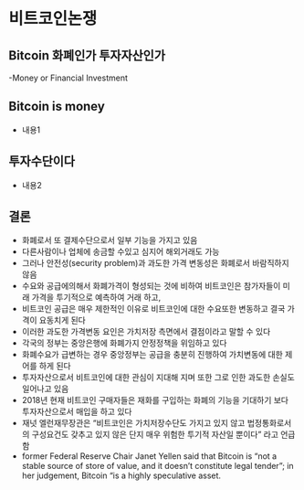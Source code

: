 # 비트코인논쟁

## Bitcoin 화폐인가 투자자산인가
-Money or Financial Investment

## Bitcoin is money  
- 내용1

## 투자수단이다 
- 내용2

## 결론
- 화폐로서 또 결제수단으로서 일부 기능을 가지고 있음
- 다른사람이나 업체에 송금할 수있고 심지어 해외거래도 가능
- 그러나 안전성(security problem)과 과도한 가격 변동성은 화폐로서 바람직하지 않음
- 수요와 공급에의해서 화폐가격이 형성되는 것에 비하여 비트코인은 참가자들이 미래 가격을 투기적으로 예측하여 거래 하고,
- 비트코인 공급은 매우 제한적인 이유로 비트코인에 대한 수요또한 변동하고 결국 가격이 요동치게 된다
- 이러한 과도한 가격변동 요인은 가치저장 측면에서 결점이라고 말할 수 있다
- 각국의 정부는 중앙은행에 화폐가지 안정정책을 위임하고 있다
- 화폐수요가 급변하는 경우 중앙정부는 공급을 충분히 진행하여 가치변동에 대한 제어를 하게 된다
- 투자자산으로서 비트코인에 대한 관심이 지대해 지며 또한 그로 인한 과도한 손실도 일어나고 있음
- 2018년 현재 비트코인 구매자들은 재화를 구입하는 화폐의 기능을 기대하기 보다 투자자산으로서 매입을 하고 있다
- 재넛 엘런재무장관은 "비트코인은 가치저장수단도 가지고 있지 않고 법정통화로서의 구성요건도 갖추고 있지 않은 단지 매우 위험한 투기적 자산일 뿐이다" 라고 언급 함
- former Federal Reserve Chair Janet Yellen said that Bitcoin is "not a stable source of store of value, and it doesn't constitute legal tender"; in her judgement, Bitcoin "is a highly speculative asset.
